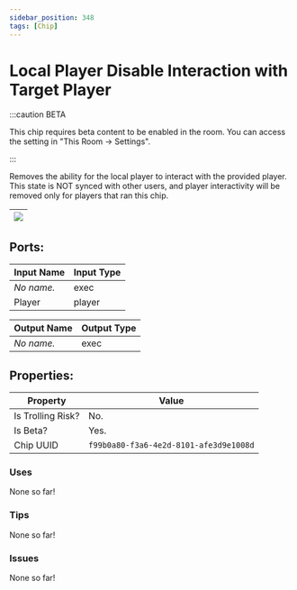 ```yaml
---
sidebar_position: 348
tags: [Chip]
---
```


# Local Player Disable Interaction with Target Player
:::caution BETA

This chip requires beta content to be enabled in the room. You can access the setting in "This Room -> Settings".

:::

Removes the ability for the local player to interact with the provided player. This state is NOT synced with other users, and player interactivity will be removed only for players that ran this chip.

| ![](https://images-ext-2.discordapp.net/external/MPmIaQzlEPmgGWlgi-WxBBXt0Bjv_zWPkg1y1f_sy3s/https/www.recroomcircuits.com/image/circuit/absolute-value?width=206&height=108) |
|-----|

## Ports:

| Input Name | Input Type |
|-----------|-----------|
| *No name.* | exec |
| Player | player |

| Output Name | Output Type |
|-----------|-----------|
| *No name.* | exec |

## Properties:

| Property  | Value |
|-------------------|-----------|
| Is Trolling Risk? | No. |
| Is Beta? | Yes. |
| Chip UUID | `f99b0a80-f3a6-4e2d-8101-afe3d9e1008d` |

### Uses

None so far!

### Tips

None so far!

### Issues

None so far!